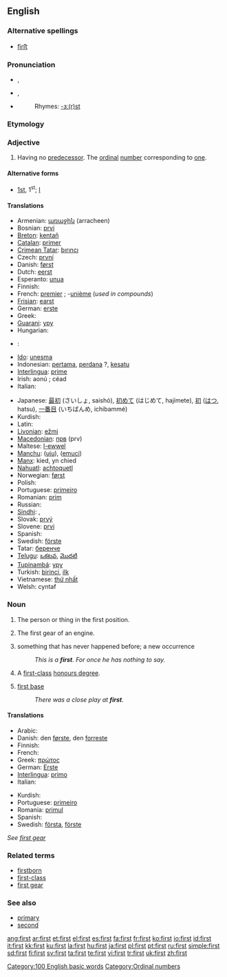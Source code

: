 {{see|First}}
{{wikipedia}}
==English==

{{rank|know|much|after|96|first|down|good|never}}

===Alternative spellings===
* [[ﬁrﬅ]] {{i|archaic}}

===Pronunciation===
* {{a|RP}} {{IPA|/fɜːst/}}, {{SAMPA|/f3:st/}}
* {{a|GenAm}} {{IPA|/fɝst/}}, {{SAMPA|/f3`st/}}
* {{audio|en-us-first.ogg|Audio (US)}}
*: Rhymes: [[Rhymes:English:-ɜː(r)st|-ɜː(r)st]]

===Etymology===
{{OE.}} {{term|fyrst|lang=ang}}

===Adjective===
{{en-adj|-}}

# Having no [[predecessor]]. The [[ordinal]] [[number]] corresponding to [[one]].

====Alternative forms====
* [[1st]], 1<sup>st</sup>; {{qualifier|in names of monarchs and popes}} [[I]]

====Translations====
{{trans-top|numeral first}}
* Armenian: [[առաջին]] (arracheen)
* Bosnian: [[prvi]] {{m}}
* [[Breton]]: [[kentañ]]
* [[Catalan]]: [[primer]] {{m}} <!-- abbreviations belong only in "[[1st]]" and "[[primer#Catalan]]": [[1er]] {{m}}, [[1ra]] {{f}} -->
* [[Crimean Tatar]]: [[bırıncı]]
* Czech: [[první]] {{m|f|n}} <!-- abbreviation:'' 1.)-->
* Danish: [[først]]<!--, (''abbreviation:'' 1.)-->
* Dutch: [[eerst]]<!-- , [[eerste]] (''abbreviations:'' 1ste, 1e)-->
* Esperanto: [[unua]]
* Finnish: {{t+|fi|ensimmäinen}}
* French: [[premier]] {{m}}; -[[unième]] (''used in compounds'')
* [[Frisian]]: [[earst]]
* German: [[erste]] <!--(''abbreviation:'' 1.)-->
* Greek: {{t+|el|πρώτος|tr=prótos|sc=Grek}}
* [[Guarani]]: [[ypy]]
* Hungarian: {{t+|hu|első}}
* {{ttbc|Icelandic}}: {{t-|is|fyrstur|m}}
* [[Ido]]: [[unesma]]
* Indonesian: [[pertama]], [[perdana]] ?, [[kesatu]]<!--, [[ke-1]]-->
* [[Interlingua]]: [[prime]] <!--(''abbreviation:'' 1<sup>e</sup>)-->
* Irish: aonú <!--(''abbreviation:'' 1ú)-->; céad
* Italian: {{t+|it|primo|m}}
{{trans-mid}}
* Japanese: [[最初]] (さいしょ, saishó), [[初めて]] (はじめて, hajímete), [[初]] ([[はつ]], hatsu), [[一番目]] (いちばんめ, ichibammé)
* Kurdish: {{KUchar|[[یه‌که‌م]]}}
* Latin: {{t+|la|primus|alt=prīmus}}
* [[Livonian]]: [[ežmi]]
* [[Macedonian]]: [[прв]] (prv)
* Maltese: [[l-ewwel]]
* [[Manchu]]: ([[uju]]), ([[emuci]])
* [[Manx]]: kied, yn chied
* [[Nahuatl]]: [[achtoquetl]]
* Norwegian: [[først]] <!--først(e)-->
* Polish: {{t+|pl|pierwszy|m}}
* Portuguese: [[primeiro]] {{m}}<!--, [[primeira]] {{f}} (''abbreviations:'' 1º, 1ª)-->
* Romanian: [[prim]] {{m}}<!--, [[primă]] {{f}}-->
* Russian: {{t+|ru|первый|tr=pérvyj|sc=Cyrl}}
* [[Sindhi]]: {{SDchar|[[پهريون]]}} {{m}}, {{SDchar|[[پهرِين]]}} {{f}}
* Slovak: [[prvý]] {{m}}<!--, [[prvá]] {{f}}, [[prvé]] {{n}}-->
* Slovene: [[prvi]] {{m}}<!--, [[prva]] {{f}}, [[prvo]] {{n}}-->
* Spanish: {{t-|es|primero|m}}
* Swedish: [[förste]] <!--(1:a) (''in front of a noun designating a male''), [[första]] (1:a) (''in front of other nouns''), [[först]] (''if no noun after'')-->
* Tatar: [[беренче]]
* [[Telugu]]: [[ఒకటవ]], [[మొదటి]]
* [[Tupinambá]]: [[ypy]]
* Turkish: [[birinci]], [[ilk]] <!--(''abbreviation:'' 1.)-->
* Vietnamese: [[thứ nhất]]
* Welsh: cyntaf <!--(''abbreviation:'' 1af)-->
{{trans-bottom}}

===Noun===
{{en-noun|s|-}}

# {{uncountable}} The person or thing in the first position.
# {{uncountable}} The first gear of an engine.
# {{countable}} something that has never happened before; a new occurrence
#: ''This is a '''first'''. For once he has nothing to say.''
# {{context|countable|British|colloquial}} A [[first-class]] [[honours degree]].
# {{context|countable|baseball}} [[first base]]
#: ''There was a close play at '''first'''.''

====Translations====
{{trans-top|person or thing in the first position}}
* Arabic: {{ARchar|[[أول]]}}
* Danish: den [[først]]e, den [[forrest]]e
* Finnish: {{t+|fi|ensimmäinen}}
* French: {{t+|fr|premier|m}}
* Greek: [[πρώτος]] {{m}}<!--, [[πρώτη]] {{f}}, [[πρώτο]] {{n}}-->
* German: [[Erste]]
* [[Interlingua]]: [[primo]] {{m}}<!--, [[prima]] {{f}}-->
* Italian: {{t+|it|primo|m}}
{{trans-mid}}
* Kurdish: {{KUchar|[[یه‌که‌م]]}}
* Portuguese: [[primeiro]] {{m}}<!--, [[primeira]] {{f}}-->
* Romania: [[primul]] {{m}}<!--, [[prima]] {{f}}, [[primii]] {{m|p}}, [[primele]] {{f|p}}-->
* Spanish: {{t-|es|primero|m}}
* Swedish: [[första]], [[förste]]
{{trans-bottom}}

{{trans-top|first gear}}
''See [[first gear]]''
{{trans-bottom}}

{{trans-top|first-class honours degree}}
{{trans-mid}}
{{trans-bottom}}

===Related terms===
* [[firstborn]]
* [[first-class]]
* [[first gear]]

===See also===
* [[primary]]
* [[second]]

[[Category:100 English basic words]]
[[Category:Ordinal numbers]]

[[ang:first]]
[[ar:first]]
[[et:first]]
[[el:first]]
[[es:first]]
[[fa:first]]
[[fr:first]]
[[ko:first]]
[[io:first]]
[[id:first]]
[[it:first]]
[[kk:first]]
[[ku:first]]
[[la:first]]
[[hu:first]]
[[ja:first]]
[[pl:first]]
[[pt:first]]
[[ru:first]]
[[simple:first]]
[[sd:first]]
[[fi:first]]
[[sv:first]]
[[ta:first]]
[[te:first]]
[[vi:first]]
[[tr:first]]
[[uk:first]]
[[zh:first]]